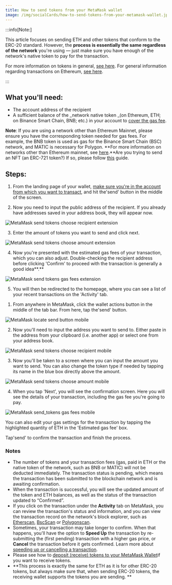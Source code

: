 ```yaml
---
title: How to send tokens from your MetaMask wallet
image: /img/socialCards/how-to-send-tokens-from-your-metamask-wallet.jpg
---
```



<CustomLayout />


:::info[Note:]

This article focuses on sending ETH and other tokens that conform to the ERC-20 standard. However, the **process is essentially the same regardless of the network** you're using — just make sure you have enough of the network's native token to pay for the transaction.

For more information on tokens in general, [see here](/managing-my-tokens/user-guide-tokens). For general information regarding transactions on Ethereum, [see here](/transactions-and-gas/transactions/user-guide-transactions-and-failed-transactions).

:::

## What you'll need:

- The account address of the recipient
- A sufficient balance of the _network native token _(on Ethereum, ETH; on Binance Smart Chain, BNB; etc.) in your account to [cover the gas fee](/transactions-and-gas/gas-fees/user-guide-gas).

**Note**: If you are using a network other than Ethereum Mainnet, please ensure you have the corresponding token needed for gas fees. For example, the BNB token is used as gas for the Binance Smart Chain (BSC) network, and MATIC is necessary for Polygon. **For more information on networks other than Ethereum mainnet, see [here](/networks-and-sidechains/managing-networks/user-guide-custom-networks-and-sidechains).**Are you trying to send an NFT (an ERC-721 token?) If so, please follow [this](/nfts/how-do-i-send-receive-or-cash-out-an-nft) guide.

## Steps:

<Tabs>

<TabItem value="Extension" label="Extension">

1. From the landing page of your wallet, [make sure you're in the account from which you want to transact](/managing-my-wallet/accounts-and-addresses/switching-accounts-in-metamask), and hit the'send' button in the middle of the screen.

2. Now you need to input the public address of the recipient. If you already have addresses saved in your address book, they will appear now.

<div class="center-container">
  <div class="img-small">
    <img
      src={
        require("../../../img/managing-my-tokens/moving-your-tokens/how-to-send-tokens-from-your-metamask-wallet/MetaMask_send_tokens_choose_recipient_extension.png")
          .default
      }
      alt="MetaMask send tokens choose recipient extension"
    />
  </div>
</div>

3. Enter the amount of tokens you want to send and click next.

<div class="center-container">
  <div class="img-small">
    <img
      src={
        require("../../../img/managing-my-tokens/moving-your-tokens/how-to-send-tokens-from-your-metamask-wallet/MetaMask_send_tokens_choose_amount_extension.png")
          .default
      }
      alt="MetaMask send tokens choose amount extension"
    />
  </div>
</div>

4. Now you're presented with the estimated gas fees of your transaction, which you can also adjust. Double-checking the recipient address before clicking 'Confirm' to proceed with the transaction is generally a good idea**.**

<div class="center-container">
  <div class="img-small">
    <img
      src={
        require("../../../img/managing-my-tokens/moving-your-tokens/how-to-send-tokens-from-your-metamask-wallet/MetaMask_send_tokens_gas_fees_extension.png")
          .default
      }
      alt="MetaMask send tokens gas fees extension"
    />
  </div>
</div>

5. You will then be redirected to the homepage, where you can see a list of your recent transactions on the 'Activity' tab.

</TabItem>

<TabItem value="Mobile" label="Mobile">

1. From anywhere in MetaMask, click the wallet actions button in the middle of the tab bar. From here, tap the'send' button.

<div class="center-container">
  <div class="img-small">
    <img
      src={
        require("../../../img/managing-my-tokens/moving-your-tokens/how-to-send-tokens-from-your-metamask-wallet/MetaMask_locate_send_button_mobile.gif")
          .default
      }
      alt="MetaMask locate send button mobile"
    />
  </div>
</div>

2. Now you'll need to input the address you want to send to. Either paste in the address from your clipboard (i.e. another app) or select one from your address book.

<div class="center-container">
  <div class="img-small">
    <img
      src={
        require("../../../img/managing-my-tokens/moving-your-tokens/how-to-send-tokens-from-your-metamask-wallet/MetaMask_send_tokens_choose_recipient_mobile.png")
          .default
      }
      alt="MetaMask send tokens choose recipient mobile"
    />
  </div>
</div>

3. Now you'll be taken to a screen where you can input the amount you want to send. You can also change the token type if needed by tapping its name in the blue box directly above the amount.

<div class="center-container">
  <div class="img-small">
    <img
      src={
        require("../../../img/managing-my-tokens/moving-your-tokens/how-to-send-tokens-from-your-metamask-wallet/MetaMask_send_tokens_choose_amount_mobile.png")
          .default
      }
      alt="MetaMask send tokens choose amount mobile"
    />
  </div>
</div>

4. When you tap 'Next', you will see the confirmation screen. Here you will see the details of your transaction, including the gas fee you're going to pay.

<div class="center-container">
  <div class="img-small">
    <img
      src={
        require("../../../img/managing-my-tokens/moving-your-tokens/how-to-send-tokens-from-your-metamask-wallet/MetaMask_send_tokens_gas_fees_mobile.png")
          .default
      }
      alt="MetaMask send_tokens gas fees mobile"
    />
  </div>
</div>

You can also edit your gas settings for the transaction by tapping the highlighted quantity of ETH in the 'Estimated gas fee' box.

Tap'send' to confirm the transaction and finish the process.

</TabItem>

</Tabs>

### Notes

- The number of tokens and your transaction fees (gas, paid in ETH or the native token of the network, such as BNB or MATIC) will not be deducted immediately. The transaction status is pending, which means the transaction has been submitted to the blockchain network and is awaiting confirmation.
- When the transaction is successful, you will see the updated amount of the token and ETH balances, as well as the status of the transaction updated to “Confirmed”.
- If you click on the transaction under the **Activity** tab on MetaMask, you can review the transaction's status and information, and you can view the transaction record on the network's block explorer, such as [Etherscan](https://etherscan.io/), [BscScan](https://bscscan.com/) or [Polygonscan](https://polygonscan.com/).
- Sometimes, your transaction may take longer to confirm. When that happens, you'll have the option to **Speed Up** the transaction by re-submitting the (first pending) transaction with a higher gas price, or **Cancel** the transaction before it gets confirmed. Learn more about [speeding up or cancelling a transaction](/transactions-and-gas/transactions/how-to-speed-up-or-cancel-a-pending-transaction).
- Please see how to [deposit (receive) tokens to your MetaMask Wallet](/getting-started/direct-deposit-receive-tokens-to-your-metamask-wallet)if you want to receive tokens.
- **This process is exactly the same for ETH as it is for other ERC-20 tokens, but always make sure that, when sending ERC-20 tokens, the receiving wallet supports the tokens you are sending. **
